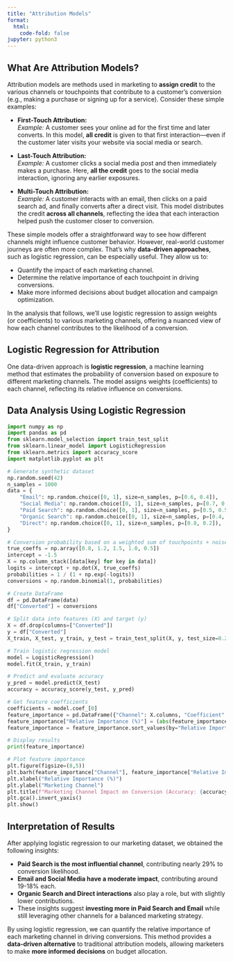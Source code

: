 ```yaml
---
title: "Attribution Models"
format:
  html:
    code-fold: false
jupyter: python3
---
```


## What Are Attribution Models?

Attribution models are methods used in marketing to **assign credit** to the various channels or touchpoints that contribute to a customer’s conversion (e.g., making a purchase or signing up for a service). Consider these simple examples:

- **First-Touch Attribution:**  
  *Example:* A customer sees your online ad for the first time and later converts. In this model, **all credit** is given to that first interaction—even if the customer later visits your website via social media or search.
  
- **Last-Touch Attribution:**  
  *Example:* A customer clicks a social media post and then immediately makes a purchase. Here, **all the credit** goes to the social media interaction, ignoring any earlier exposures.

- **Multi-Touch Attribution:**  
  *Example:* A customer interacts with an email, then clicks on a paid search ad, and finally converts after a direct visit. This model distributes the credit **across all channels**, reflecting the idea that each interaction helped push the customer closer to conversion.

These simple models offer a straightforward way to see how different channels might influence customer behavior. However, real-world customer journeys are often more complex. That’s why **data-driven approaches**, such as logistic regression, can be especially useful. They allow us to:

- Quantify the impact of each marketing channel.
- Determine the relative importance of each touchpoint in driving conversions.
- Make more informed decisions about budget allocation and campaign optimization.

In the analysis that follows, we’ll use logistic regression to assign weights (or coefficients) to various marketing channels, offering a nuanced view of how each channel contributes to the likelihood of a conversion.

## Logistic Regression for Attribution

One data-driven approach is **logistic regression**, a machine learning method that estimates the probability of conversion based on exposure to different marketing channels. The model assigns weights (coefficients) to each channel, reflecting its relative influence on conversions.

## Data Analysis Using Logistic Regression

```python
import numpy as np
import pandas as pd
from sklearn.model_selection import train_test_split
from sklearn.linear_model import LogisticRegression
from sklearn.metrics import accuracy_score
import matplotlib.pyplot as plt

# Generate synthetic dataset
np.random.seed(42)
n_samples = 1000
data = {
    "Email": np.random.choice([0, 1], size=n_samples, p=[0.6, 0.4]),
    "Social Media": np.random.choice([0, 1], size=n_samples, p=[0.7, 0.3]),
    "Paid Search": np.random.choice([0, 1], size=n_samples, p=[0.5, 0.5]),
    "Organic Search": np.random.choice([0, 1], size=n_samples, p=[0.4, 0.6]),
    "Direct": np.random.choice([0, 1], size=n_samples, p=[0.8, 0.2]),
}

# Conversion probability based on a weighted sum of touchpoints + noise
true_coeffs = np.array([0.8, 1.2, 1.5, 1.0, 0.5])
intercept = -1.5
X = np.column_stack([data[key] for key in data])
logits = intercept + np.dot(X, true_coeffs)
probabilities = 1 / (1 + np.exp(-logits))
conversions = np.random.binomial(1, probabilities)

# Create DataFrame
df = pd.DataFrame(data)
df["Converted"] = conversions

# Split data into features (X) and target (y)
X = df.drop(columns=["Converted"])
y = df["Converted"]
X_train, X_test, y_train, y_test = train_test_split(X, y, test_size=0.2, random_state=42)

# Train logistic regression model
model = LogisticRegression()
model.fit(X_train, y_train)

# Predict and evaluate accuracy
y_pred = model.predict(X_test)
accuracy = accuracy_score(y_test, y_pred)

# Get feature coefficients
coefficients = model.coef_[0]
feature_importance = pd.DataFrame({"Channel": X.columns, "Coefficient": coefficients})
feature_importance["Relative Importance (%)"] = (abs(feature_importance["Coefficient"]) / abs(feature_importance["Coefficient"]).sum()) * 100
feature_importance = feature_importance.sort_values(by="Relative Importance (%)", ascending=False)

# Display results
print(feature_importance)

# Plot feature importance
plt.figure(figsize=(8,5))
plt.barh(feature_importance["Channel"], feature_importance["Relative Importance (%)"], color='blue')
plt.xlabel("Relative Importance (%)")
plt.ylabel("Marketing Channel")
plt.title(f"Marketing Channel Impact on Conversion (Accuracy: {accuracy:.2f})")
plt.gca().invert_yaxis()
plt.show()
```

## Interpretation of Results

After applying logistic regression to our marketing dataset, we obtained the following insights:

- **Paid Search is the most influential channel**, contributing nearly 29% to conversion likelihood.
- **Email and Social Media have a moderate impact**, contributing around 19-18% each.
- **Organic Search and Direct interactions** also play a role, but with slightly lower contributions.
- These insights suggest **investing more in Paid Search and Email** while still leveraging other channels for a balanced marketing strategy.

By using logistic regression, we can quantify the relative importance of each marketing channel in driving conversions. This method provides a **data-driven alternative** to traditional attribution models, allowing marketers to make **more informed decisions** on budget allocation.

